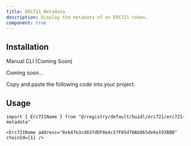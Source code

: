 ```yaml
---
title: ERC721 Metadata
description: Display the metadata of an ERC721 token.
component: true
---
```


<ComponentPreview
  name="erc721-metadata-demo"
  className="[&_.preview>[data-orientation=vertical]]:sm:max-w-[70%]"
/>

## Installation

<Tabs defaultValue="manual">

<TabsList>
  <TabsTrigger value="manual">Manual</TabsTrigger>
  <TabsTrigger disabled={true} value="cli">
    CLI (Coming Soon)
  </TabsTrigger>
</TabsList>

<TabsContent value="cli">

<Steps>

<Step>Coming soon...</Step>

</Steps>

</TabsContent>

<TabsContent value="manual">

<Steps>

<Step>Copy and paste the following code into your project.</Step>

<ComponentSource name="erc721-metadata" />

</Steps>

</TabsContent>

</Tabs>

## Usage

```tsx
import { Erc721Name } from "@/registry/default/buidl/erc721/erc721-metadata"
```

```tsx
<Erc721Name address="0xb47e3cd837dDF8e4c57F05d70Ab865de6e193BBB" chainId={1} />
```
